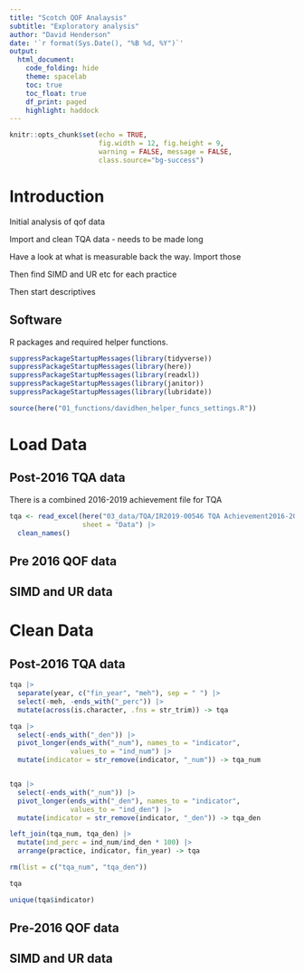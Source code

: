 ```yaml
---
title: "Scotch QOF Analaysis"
subtitle: "Exploratory analysis"
author: "David Henderson"
date: '`r format(Sys.Date(), "%B %d, %Y")`'
output:
  html_document:
    code_folding: hide
    theme: spacelab
    toc: true
    toc_float: true
    df_print: paged
    highlight: haddock
---
```


```r
knitr::opts_chunk$set(echo = TRUE,
                      fig.width = 12, fig.height = 9,
                      warning = FALSE, message = FALSE,
                      class.source="bg-success")
```


# Introduction

Initial analysis of qof data

Import and clean TQA data - needs to be made long

Have a look at what is measurable back the way. Import those

Then find SIMD and UR etc for each practice

Then start descriptives

## Software

R packages and required helper functions.

```r
suppressPackageStartupMessages(library(tidyverse))
suppressPackageStartupMessages(library(here))
suppressPackageStartupMessages(library(readxl))
suppressPackageStartupMessages(library(janitor))
suppressPackageStartupMessages(library(lubridate))

source(here("01_functions/davidhen_helper_funcs_settings.R"))

```


# Load Data

## Post-2016 TQA data 

There is a combined 2016-2019 achievement file for TQA

```r
tqa <- read_excel(here("03_data/TQA/IR2019-00546 TQA Achievement2016-2019.xlsx"), 
                  sheet = "Data") |>
  clean_names()
```

## Pre 2016 QOF data

## SIMD and UR data


# Clean Data

## Post-2016 TQA data

```r
tqa |> 
  separate(year, c("fin_year", "meh"), sep = " ") |> 
  select(-meh, -ends_with("_perc")) |> 
  mutate(across(is.character, .fns = str_trim)) -> tqa

tqa |>
  select(-ends_with("_den")) |> 
  pivot_longer(ends_with("_num"), names_to = "indicator", 
               values_to = "ind_num") |> 
  mutate(indicator = str_remove(indicator, "_num")) -> tqa_num


tqa |>
  select(-ends_with("_num")) |> 
  pivot_longer(ends_with("_den"), names_to = "indicator", 
               values_to = "ind_den") |> 
  mutate(indicator = str_remove(indicator, "_den")) -> tqa_den

left_join(tqa_num, tqa_den) |> 
  mutate(ind_perc = ind_num/ind_den * 100) |> 
  arrange(practice, indicator, fin_year) -> tqa

rm(list = c("tqa_num", "tqa_den"))

tqa
```



```r
unique(tqa$indicator)
```


## Pre-2016 QOF data

## SIMD and UR data






